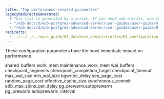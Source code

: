```yaml
---
title: "Top performance-related parameters"
legacyRedirectsGenerated:
  # This list is generated by a script. If you need add entries, use the `legacyRedirects` key.
  - "/edb-docs/d/edb-postgres-advanced-server/user-guides/user-guide/9.6/EDB_Postgres_Advanced_Server_Guide.1.12.html"
  - "/edb-docs/d/edb-postgres-advanced-server/user-guides/user-guide/9.5/EDB_Postgres_Enterprise_Guide.1.012.html"
redirects:
  - ../../../../epas_guide/03_database_administration/01_configuration_parameters/03_configuration_parameters_by_functionality/01_top_performance_related_parameters #generated for docs/epas/reorg-role-use-case-mode
---
```


<div id="top_performance_related_parameters" class="registered_link"></div>

These configuration parameters have the most immediate impact on performance.

<div class="toctree" maxdepth="3">

shared_buffers work_mem maintenance_work_mem wal_buffers checkpoint_segments checkpoint_completion_target checkpoint_timeout max_wal_size min_wal_size bgwriter_delay seq_page_cost random_page_cost effective_cache_size synchronous_commit edb_max_spins_per_delay pg_prewarm.autoprewarm pg_prewarm.autoprewarm_interval

</div>

